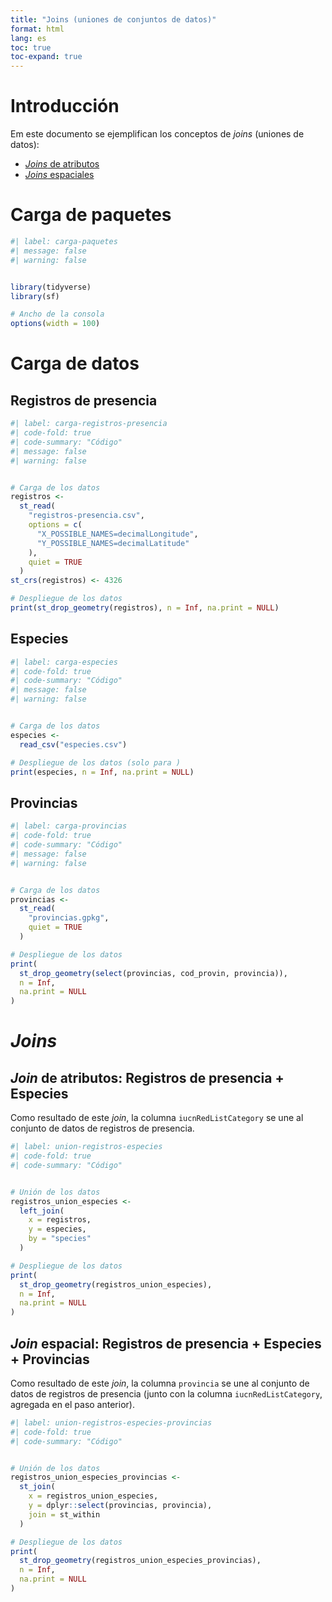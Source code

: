 ```yaml
---
title: "Joins (uniones de conjuntos de datos)"
format: html
lang: es
toc: true
toc-expand: true
---
```


# Introducción
Em este documento se ejemplifican los conceptos de *joins* (uniones de datos):

- [*Joins* de atributos](https://r.geocompx.org/attr#vector-attribute-joining)
- [*Joins* espaciales](https://r.geocompx.org/spatial-operations#spatial-joining)

# Carga de paquetes

```r
#| label: carga-paquetes
#| message: false
#| warning: false


library(tidyverse)
library(sf)

# Ancho de la consola
options(width = 100)
```


# Carga de datos

## Registros de presencia

```r
#| label: carga-registros-presencia
#| code-fold: true
#| code-summary: "Código"
#| message: false
#| warning: false


# Carga de los datos
registros <-
  st_read(
    "registros-presencia.csv",
    options = c(
      "X_POSSIBLE_NAMES=decimalLongitude",
      "Y_POSSIBLE_NAMES=decimalLatitude"
    ),
    quiet = TRUE
  )
st_crs(registros) <- 4326

# Despliegue de los datos
print(st_drop_geometry(registros), n = Inf, na.print = NULL)
```

## Especies

```r
#| label: carga-especies
#| code-fold: true
#| code-summary: "Código"
#| message: false
#| warning: false


# Carga de los datos
especies <-
  read_csv("especies.csv")

# Despliegue de los datos (solo para )
print(especies, n = Inf, na.print = NULL)
```

## Provincias

```r
#| label: carga-provincias
#| code-fold: true
#| code-summary: "Código"
#| message: false
#| warning: false


# Carga de los datos
provincias <-
  st_read(
    "provincias.gpkg",
    quiet = TRUE
  )

# Despliegue de los datos
print(
  st_drop_geometry(select(provincias, cod_provin, provincia)), 
  n = Inf, 
  na.print = NULL
)
```

# *Joins*


## *Join* de atributos: Registros de presencia + Especies
Como resultado de este *join*, la columna `iucnRedListCategory` se une al conjunto de datos de registros de presencia.

```r
#| label: union-registros-especies
#| code-fold: true
#| code-summary: "Código"


# Unión de los datos
registros_union_especies <-
  left_join(
    x = registros,
    y = especies,
    by = "species"
  )

# Despliegue de los datos
print(
  st_drop_geometry(registros_union_especies), 
  n = Inf, 
  na.print = NULL
)
```

## *Join* espacial: Registros de presencia + Especies + Provincias
Como resultado de este *join*, la columna `provincia` se une al conjunto de datos de registros de presencia (junto con la columna `iucnRedListCategory`, agregada en el paso anterior).

```r
#| label: union-registros-especies-provincias
#| code-fold: true
#| code-summary: "Código"


# Unión de los datos
registros_union_especies_provincias <-
  st_join(
    x = registros_union_especies,
    y = dplyr::select(provincias, provincia),
    join = st_within
  )

# Despliegue de los datos
print(
  st_drop_geometry(registros_union_especies_provincias),
  n = Inf,
  na.print = NULL
)
```


